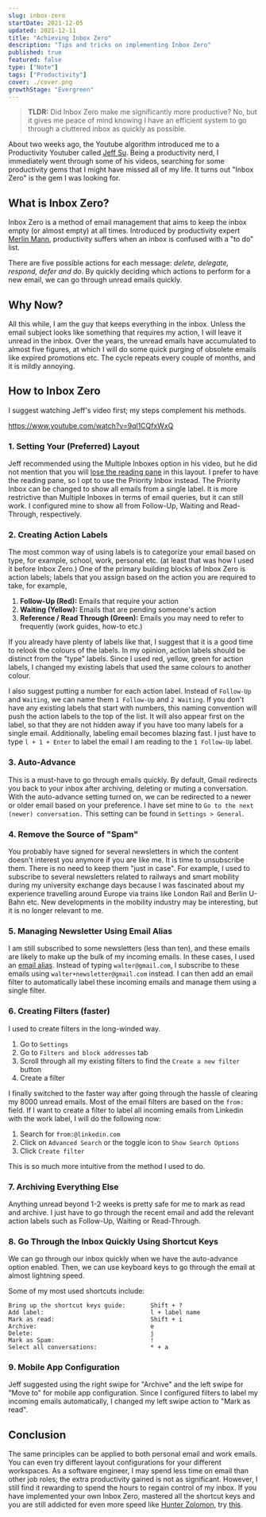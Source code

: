```yaml
---
slug: inbox-zero
startDate: 2021-12-05
updated: 2021-12-11
title: "Achieving Inbox Zero"
description: "Tips and tricks on implementing Inbox Zero"
published: true
featured: false
type: ["Note"]
tags: ["Productivity"]
cover: ./cover.png
growthStage: "Evergreen"
---
```


<BasicImage
  src="https://res.cloudinary.com/wtkw/image/upload/v1638695077/waltertengcom/garden/inbox-zero/cover_typdmq.png"
  alt="cover"
/>

> **TLDR:** Did Inbox Zero make me significantly more productive? No, but it gives me peace of mind knowing I have an efficient system to go through a cluttered inbox as quickly as possible.

About two weeks ago, the Youtube algorithm introduced me to a Productivity Youtuber called [Jeff Su](https://www.youtube.com/c/JeffSu/videos). Being a productivity nerd, I immediately went through some of his videos, searching for some productivity gems that I might have missed all of my life. It turns out "Inbox Zero" is the gem I was looking for.

## What is Inbox Zero?

Inbox Zero is a method of email management that aims to keep the inbox empty (or almost empty) at all times. Introduced by productivity expert [Merlin Mann](http://www.merlinmann.com/), productivity suffers when an inbox is confused with a "to do" list.

There are five possible actions for each message: _delete, delegate, respond, defer and do_. By quickly deciding which actions to perform for a new email, we can go through unread emails quickly.

## Why Now?

All this while, I am the guy that keeps everything in the inbox. Unless the email subject looks like something that requires my action, I will leave it unread in the inbox. Over the years, the unread emails have accumulated to almost five figures, at which I will do some quick purging of obsolete emails like expired promotions etc. The cycle repeats every couple of months, and it is mildly annoying.

## How to Inbox Zero

I suggest watching Jeff's video first; my steps complement his methods.

https://www.youtube.com/watch?v=9ql1CQfxWxQ

### 1. Setting Your (Preferred) Layout

Jeff recommended using the Multiple Inboxes option in his video, but he did not mention that you will [lose the reading pane](https://support.google.com/mail/thread/31522289/reading-pane-stopped-working-with-multiple-inboxes?hl=en) in this layout. I prefer to have the reading pane, so I opt to use the Priority Inbox instead. The Priority Inbox can be changed to show all emails from a single label. It is more restrictive than Multiple Inboxes in terms of email queries, but it can still work. I configured mine to show all from Follow-Up, Waiting and Read-Through, respectively.

### 2. Creating Action Labels

The most common way of using labels is to categorize your email based on type, for example, school, work, personal etc. (at least that was how I used it before Inbox Zero.) One of the primary building blocks of Inbox Zero is action labels; labels that you assign based on the action you are required to take, for example,

1. **Follow-Up (Red):** Emails that require your action
2. **Waiting (Yellow):** Emails that are pending someone's action
3. **Reference / Read Through (Green):** Emails you may need to refer to frequently (work guides, how-to etc.)

If you already have plenty of labels like that, I suggest that it is a good time to relook the colours of the labels. In my opinion, action labels should be distinct from the "type" labels. Since I used red, yellow, green for action labels, I changed my existing labels that used the same colours to another colour.

I also suggest putting a number for each action label. Instead of `Follow-Up` and `Waiting`, we can name them `1 Follow-Up` and `2 Waiting`. If you don't have any existing labels that start with numbers, this naming convention will push the action labels to the top of the list. It will also appear first on the label, so that they are not hidden away if you have too many labels for a single email. Additionally, labeling email becomes blazing fast. I just have to type `l + 1 + Enter` to label the email I am reading to the `1 Follow-Up` label.

### 3. Auto-Advance

This is a must-have to go through emails quickly. By default, Gmail redirects you back to your inbox after archiving, deleting or muting a conversation. With the auto-advance setting turned on, we can be redirected to a newer or older email based on your preference. I have set mine to `Go to the next (newer) conversation.` This setting can be found in `Settings > General`.

### 4. Remove the Source of "Spam"

You probably have signed for several newsletters in which the content doesn't interest you anymore if you are like me. It is time to unsubscribe them. There is no need to keep them "just in case". For example, I used to subscribe to several newsletters related to railways and smart mobility during my university exchange days because I was fascinated about my experience travelling around Europe via trains like London Rail and Berlin U-Bahn etc. New developments in the mobility industry may be interesting, but it is no longer relevant to me.

### 5. Managing Newsletter Using Email Alias

I am still subscribed to some newsletters (less than ten), and these emails are likely to make up the bulk of my incoming emails. In these cases, I used an [email alias](https://www.lifewire.com/create-gmail-alias-4580315). Instead of typing `walter@gmail.com`, I subscribe to these emails using `walter+newsletter@gmail.com` instead. I can then add an email filter to automatically label these incoming emails and manage them using a single filter.

### 6. Creating Filters (faster)

I used to create filters in the long-winded way.

1. Go to `Settings`
2. Go to `Filters and block addresses` tab
3. Scroll through all my existing filters to find the `Create a new filter` button
4. Create a filter

I finally switched to the faster way after going through the hassle of clearing my 8000 unread emails. Most of the email filters are based on the `from:` field. If I want to create a filter to label all incoming emails from Linkedin with the work label, I will do the following now:

1. Search for `from:@linkedin.com`
2. Click on `Advanced Search` or the toggle icon to `Show Search Options`
3. Click `Create filter`

This is so much more intuitive from the method I used to do.

### 7. Archiving Everything Else

Anything unread beyond 1-2 weeks is pretty safe for me to mark as read and archive. I just have to go through the recent email and add the relevant action labels such as Follow-Up, Waiting or Read-Through.

### 8. Go Through the Inbox Quickly Using Shortcut Keys

We can go through our inbox quickly when we have the auto-advance option enabled. Then, we can use keyboard keys to go through the email at almost lightning speed.

Some of my most used shortcuts include:

```
Bring up the shortcut keys guide:       Shift + ?
Add label:                              l + label name
Mark as read:                           Shift + i
Archive:                                e
Delete:                                 j
Mark as Spam:                           !
Select all conversations:               * + a
```

### 9. Mobile App Configuration

Jeff suggested using the right swipe for "Archive" and the left swipe for "Move to" for mobile app configuration. Since I configured filters to label my incoming emails automatically, I changed my left swipe action to "Mark as read".

## Conclusion

The same principles can be applied to both personal email and work emails. You can even try different layout configurations for your different workspaces. As a software engineer, I may spend less time on email than other job roles; the extra productivity gained is not as significant. However, I still find it rewarding to spend the hours to regain control of my inbox. If you have implemented your own Inbox Zero, mastered all the shortcut keys and you are still addicted for even more speed like [Hunter Zolomon](<https://villains.fandom.com/wiki/Zoom_(Arrowverse)>), try [this](https://www.youtube.com/watch?v=rOdsfwwzWso).
